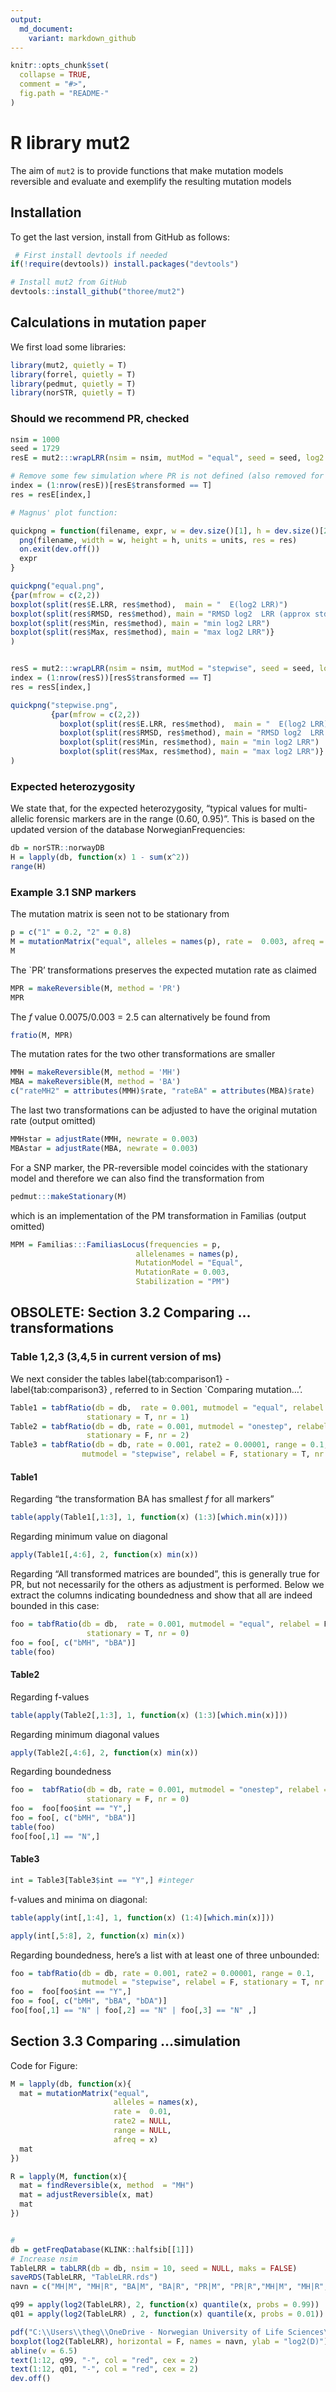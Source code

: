 ---
output:
  md_document:
    variant: markdown_github
---

<!-- README.md is generated from README.Rmd. Please edit that file -->

```{r, echo = FALSE}
knitr::opts_chunk$set(
  collapse = TRUE,
  comment = "#>",
  fig.path = "README-"
)
```

# R library mut2

The aim of `mut2` is to provide functions that make mutation models reversible
and evaluate and exemplify the resulting mutation models


## Installation

To get the last version, install from GitHub as follows:

```{r, eval = FALSE}
 # First install devtools if needed
if(!require(devtools)) install.packages("devtools")

# Install mut2 from GitHub
devtools::install_github("thoree/mut2")
```

## Calculations in mutation paper

We first load some libraries:

```{r}
library(mut2, quietly = T)
library(forrel, quietly = T)
library(pedmut, quietly = T)
library(norSTR, quietly = T)
```

### Should we recommend PR, checked

```{r, echo =T, eval = F}
nsim = 1000
seed = 1729
resE = mut2:::wrapLRR(nsim = nsim, mutMod = "equal", seed = seed, log2 = TRUE)

# Remove some few simulation where PR is not defined (also removed for other transformations):
index = (1:nrow(resE))[resE$transformed == T]
res = resE[index,]

# Magnus' plot function:

quickpng = function(filename, expr, w = dev.size()[1], h = dev.size()[2], units = "in", res = 300) {
  png(filename, width = w, height = h, units = units, res = res)
  on.exit(dev.off())
  expr
}

quickpng("equal.png", 
{par(mfrow = c(2,2))
boxplot(split(res$E.LRR, res$method),  main = "  E(log2 LRR)")
boxplot(split(res$RMSD, res$method), main = "RMSD log2  LRR (approx std. dev.)")
boxplot(split(res$Min, res$method), main = "min log2 LRR")
boxplot(split(res$Max, res$method), main = "max log2 LRR")}
)


resS = mut2:::wrapLRR(nsim = nsim, mutMod = "stepwise", seed = seed, log2 = TRUE)
index = (1:nrow(resS))[resS$transformed == T]
res = resS[index,]

quickpng("stepwise.png", 
         {par(mfrow = c(2,2))
           boxplot(split(res$E.LRR, res$method),  main = "  E(log2 LRR)")
           boxplot(split(res$RMSD, res$method), main = "RMSD log2  LRR (approx std. dev.)")
           boxplot(split(res$Min, res$method), main = "min log2 LRR")
           boxplot(split(res$Max, res$method), main = "max log2 LRR")}
)
```


### Expected heterozygosity

We state that, for the expected heterozygosity,
"typical values for multi-allelic forensic markers are in the range (0.60, 0.95)". This is based on the updated version of the database NorwegianFrequencies:
```{r}
db = norSTR::norwayDB
H = lapply(db, function(x) 1 - sum(x^2))
range(H)
```

### Example 3.1 SNP markers


The mutation matrix is seen not to be stationary from
```{r}
p = c("1" = 0.2, "2" = 0.8)
M = mutationMatrix("equal", alleles = names(p), rate =  0.003, afreq = p)
M
```
The `PR' transformations preserves the expected mutation rate as claimed
```{r}
MPR = makeReversible(M, method = 'PR')
MPR
```
The $f$ value  0.0075/0.003 = 2.5 can alternatively be found from
```{r}
fratio(M, MPR) 
```

The mutation rates for the two other transformations are smaller
```{r}
MMH = makeReversible(M, method = 'MH')
MBA = makeReversible(M, method = 'BA')
c("rateMH2" = attributes(MMH)$rate, "rateBA" = attributes(MBA)$rate)
```
The last two transformations can be adjusted to have the original mutation rate
(output omitted)
```{r}
MMHstar = adjustRate(MMH, newrate = 0.003)
MBAstar = adjustRate(MBA, newrate = 0.003)
```
For a SNP marker, the PR-reversible model coincides with
the stationary model and therefore we can also find
the transformation from

```{r}
pedmut:::makeStationary(M)
```
which is an implementation of the PM transformation in Familias
(output omitted)

```{r, eval = F}
MPM = Familias:::FamiliasLocus(frequencies = p,
                            allelenames = names(p),
                            MutationModel = "Equal",
                            MutationRate = 0.003,
                            Stabilization = "PM")
```
## OBSOLETE: Section 3.2 Comparing ...transformations
### Table 1,2,3 (3,4,5 in current version of ms)

We next consider the tables
label{tab:comparison1} - label{tab:comparison3} , referred to in Section `Comparing mutation...'.

```{r, eval = F}
Table1 = tabfRatio(db = db,  rate = 0.001, mutmodel = "equal", relabel = F, 
                 stationary = T, nr = 1)
Table2 = tabfRatio(db = db, rate = 0.001, mutmodel = "onestep", relabel = T, 
                 stationary = F, nr = 2)
Table3 = tabfRatio(db = db, rate = 0.001, rate2 = 0.00001, range = 0.1, 
                mutmodel = "stepwise", relabel = F, stationary = T, nr = 3)
```

#### Table1 

Regarding "the transformation BA has smallest $f$ for all markers"
```{r, eval = FALSE}
table(apply(Table1[,1:3], 1, function(x) (1:3)[which.min(x)]))
```

Regarding minimum value on diagonal
```{r, eval = FALSE}
apply(Table1[,4:6], 2, function(x) min(x))
```

Regarding "All transformed matrices are bounded", this is generally true for PR,
but not necessarily for the others as adjustment is performed.
Below we extract the columns indicating boundedness and show that
all are indeed bounded in this case:

```{r, eval = FALSE}
foo = tabfRatio(db = db,  rate = 0.001, mutmodel = "equal", relabel = F, 
                 stationary = T, nr = 0)
foo = foo[, c("bMH", "bBA")]
table(foo)
```

#### Table2

Regarding f-values
```{r, eval = FALSE}
table(apply(Table2[,1:3], 1, function(x) (1:3)[which.min(x)]))
```

Regarding minimum diagonal values
```{r, eval = FALSE}
apply(Table2[,4:6], 2, function(x) min(x))
```

Regarding boundedness

```{r, eval = FALSE}
foo =  tabfRatio(db = db, rate = 0.001, mutmodel = "onestep", relabel = T, 
                 stationary = F, nr = 0)
foo =  foo[foo$int == "Y",]
foo = foo[, c("bMH", "bBA")]
table(foo)
foo[foo[,1] == "N",]
```

#### Table3

```{r, eval = FALSE}
int = Table3[Table3$int == "Y",] #integer
```
f-values and minima on diagonal:

```{r, eval = FALSE}
table(apply(int[,1:4], 1, function(x) (1:4)[which.min(x)]))
```

```{r, eval = F}
apply(int[,5:8], 2, function(x) min(x))
```


Regarding boundedness, here's a list with at least one of three unbounded:

```{r, eval = FALSE}
foo = tabfRatio(db = db, rate = 0.001, rate2 = 0.00001, range = 0.1, 
                mutmodel = "stepwise", relabel = F, stationary = T, nr = 0)
foo =  foo[foo$int == "Y",]
foo = foo[, c("bMH", "bBA", "bDA")]
foo[foo[,1] == "N" | foo[,2] == "N" | foo[,3] == "N" ,]
```


## Section 3.3 Comparing ...simulation

Code for Figure:

```{r, eval = F}
M = lapply(db, function(x){
  mat = mutationMatrix("equal",
                       alleles = names(x),
                       rate =  0.01,
                       rate2 = NULL,
                       range = NULL,
                       afreq = x)
  mat
})

R = lapply(M, function(x){
  mat = findReversible(x, method  = "MH")
  mat = adjustReversible(x, mat)
  mat
})


#
db = getFreqDatabase(KLINK::halfsib[[1]])
# Increase nsim
TableLRR = tabLRR(db = db, nsim = 10, seed = NULL, maks = FALSE)
saveRDS(TableLRR, "TableLRR.rds")
navn = c("MH|M", "MH|R", "BA|M", "BA|R", "PR|M", "PR|R","MH|M", "MH|R", "BA|M", "BA|R", "PR|M", "PR|R")

q99 = apply(log2(TableLRR), 2, function(x) quantile(x, probs = 0.99))
q01 = apply(log2(TableLRR) , 2, function(x) quantile(x, probs = 0.01))

pdf("C:\\Users\\theg\\OneDrive - Norwegian University of Life Sciences\\manuscripts\\mutation\\v6\\figures\\TableLRR.pdf", width = 6, height = 6)
boxplot(log2(TableLRR), horizontal = F, names = navn, ylab = "log2(D)")
abline(v = 6.5)
text(1:12, q99, "-", col = "red", cex = 2)
text(1:12, q01, "-", col = "red", cex = 2)
dev.off()
```
